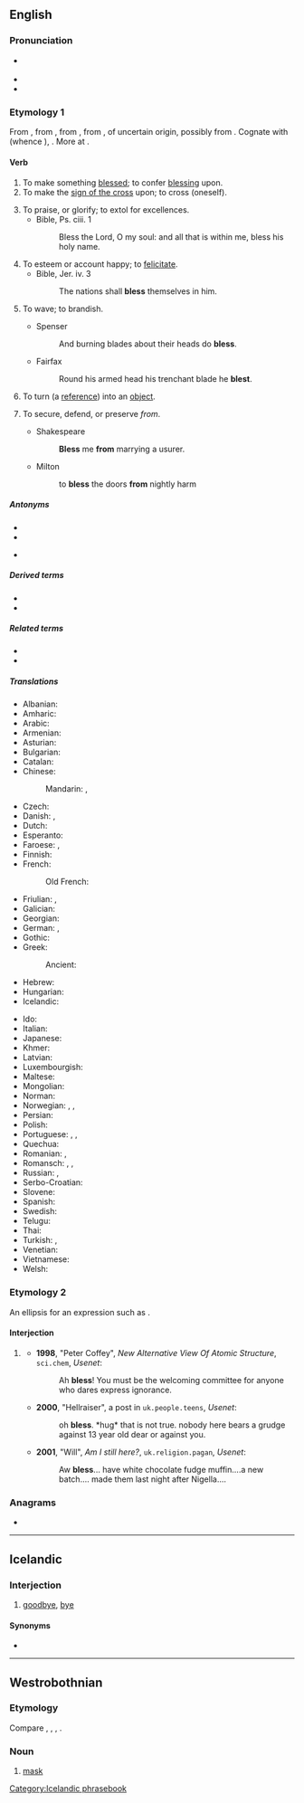 {{also|Bless}}
==English==

===Pronunciation===
* {{IPA|/blɛs/|lang=en}} {{enPR|blĕs}}
* {{audio|en-us-bless.ogg|Audio (US)|lang=en}}
* {{rhymes|ɛs|lang=en}}

===Etymology 1===
From {{inh|en|enm|blessen}}, from {{inh|en|ang|[[blētsian]], [[blēdsian]]||to consecrate (with blood)}}, from {{inh|en|gem-pro|*blōþisōną||to sprinkle, mark or hallow with blood}}, from {{m|gem-pro|*blōþą||blood}}, of uncertain origin, possibly from {{der|en|ine-pro|*bʰleh₃-||to bloom}}. Cognate with {{cog|non|bleza||to bless}} (whence {{cog|is|blessa}}), {{cog|ang|blēdan||to bleed}}. More at {{m|en|bleed}}.

====Verb====
{{en-verb|blesses|blessing|blest|past2=blessed}}

# To make something [[blessed]]; to confer [[blessing]] upon.
# To make the [[sign of the cross]] upon; to cross (oneself).
#: {{rfquotek|Holinshed}}
# To praise, or glorify; to extol for excellences.
#* Bible, Ps. ciii. 1
#*: Bless the Lord, O my soul: and all that is within me, bless his holy name.
# To esteem or account happy; to [[felicitate]].
#* Bible, Jer. iv. 3
#*: The nations shall '''bless''' themselves in him.
# {{lb|en|obsolete}} To wave; to brandish.
#* Spenser
#*: And burning blades about their heads do '''bless'''.
#* Fairfax
#*: Round his armed head his trenchant blade he '''blest'''.
# {{lb|en|[[Perl]]|_|programming|transitive|past tense only '''blessed'''}} To turn (a [[reference]]) into an [[object]].
# {{lb|en|archaic}} To secure, defend, or preserve ''from''.
#* Shakespeare
#*: '''Bless''' me '''from''' marrying a usurer.
#* Milton
#*: to '''bless''' the doors '''from''' nightly harm

=====Antonyms=====
* {{l|en|curse}}
* {{l|en|condemn}}
* {{sense|programming}} {{l|en|unbless}}

=====Derived terms=====
* {{l|en|bless someone's cotton socks}}
* {{l|en|bless someone's heart}}

=====Related terms=====
* {{l|en|blessed}}
* {{l|en|blessing}}

=====Translations=====
{{trans-top|confer blessing on}}
* Albanian: {{t+|sq|bekoj}}
* Amharic: {{t|am|ባረከ}}
* Arabic: {{t|ar|بَارَكَ}}
* Armenian: {{t+|hy|օրհնել|sc=Armn}}
* Asturian: {{t|ast|bendicir}}
* Bulgarian: {{t+|bg|благославям}}
* Catalan: {{t+|ca|beneir}}
* Chinese:
*: Mandarin: {{t+check|cmn|保佑|tr=bǎoyòu|sc=Hani}}, {{t+check|cmn|佑|tr=yòu|sc=Hani}}
* Czech: {{t|cs|požehnat}}
* Danish: {{t|da|velsigne}}, {{qualifier|archaic}} {{t|da|signe}}
* Dutch: {{t+|nl|zegenen}}
* Esperanto: {{t|eo|beni}}
* Faroese: {{t|fo|vælsigna}}, {{t|fo|signa}}
* Finnish: {{t|fi|siunata}}
* French: {{t+|fr|bénir}}
*: Old French: {{t|fro|beneïr}}
* Friulian: {{t|fur|benedî}}, {{t|fur|binidî}}
* Galician: {{t+|gl|bendicir}}
* Georgian: {{t|ka|ლოცვა|sc=Geor}}
* German: {{t+|de|segnen}}, {{qualifier|obsolete}} {{t+|de|benedeien}}
* Gothic: {{t|got|𐌸𐌹𐌿𐌸𐌾𐌰𐌽}}
* Greek: {{t+|el|ευλογώ}}
*: Ancient: {{t|grc|εὐλογέω}}
* Hebrew: {{t|he|בירך|tr=berákh}}
* Hungarian: {{t+|hu|megáld}}
* Icelandic: {{t|is|blessa}}
{{trans-mid}}
* Ido: {{t+|io|benedikar}}
* Italian: {{t+|it|benedire}}
* Japanese: {{t|ja|恵む|tr=megumu}}
* Khmer: {{t-needed|km}}
* Latvian: {{t|lv|svētīt}}
* Luxembourgish: {{t|lb|seenen}}
* Maltese: {{t|mt|bierek}}
* Mongolian: {{t-needed|mn}}
* Norman: {{t|nrf|béni}}
* Norwegian: {{t|no|velsigne}}, {{t|no|signa}}, {{t|no|blessa}}
* Persian: {{t|fa|برکت دادن }}
* Polish: {{t+|pl|błogosławić}}
* Portuguese: {{t+|pt|abençoar}}, {{t+|pt|bendizer}}, {{t+|pt|benzer}}
* Quechua: {{t|qu|ch'allay}}
* Romanian: {{t+|ro|binecuvânta}}, {{t+|ro|blagoslovi}}
* Romansch: {{t|rm|benedir}}, {{t|rm|banadir}}, {{t|rm|banadeir}}
* Russian: {{t+|ru|благословля́ть|impf}}, {{t+|ru|благослови́ть|pf}}
* Serbo-Croatian: {{t+|sh|blagoslòviti}}
* Slovene: {{t+|sl|blagosloviti}}
* Spanish: {{t+|es|bendecir}}
* Swedish: {{t+|sv|välsigna}}
* Telugu: {{t+|te|దీవించు}}
* Thai: {{t-needed|th}}
* Turkish: {{t+|tr|kutsamak}}, {{t+|tr|takdis etmek}}
* Venetian: {{t+|vec|benedir}}
* Vietnamese: {{t-needed|vi}}
* Welsh: {{t+|cy|bendithio}}
{{trans-bottom}}

===Etymology 2===
An ellipsis for an expression such as {{m|en|bless someone's heart|bless your heart}}.

====Interjection====
{{en-interj}}

# {{lb|en|UK|informal}} {{non-gloss definition|Used as an expression of endearment, or (ironically) belittlement.}}
#* '''1998''', "Peter Coffey", ''New Alternative View Of Atomic Structure'', <tt>sci.chem</tt>, ''Usenet'':
#*: Ah '''bless'''! You must be the welcoming committee for anyone who dares express ignorance.
#* '''2000''', "Hellraiser", a post in <tt>uk.people.teens</tt>, ''Usenet'':
#*: oh '''bless'''. *hug* that is not true. nobody here bears a grudge against 13 year old dear or against you.
#* '''2001''', "Will", ''Am I still here?'', <tt>uk.religion.pagan</tt>, ''Usenet'':
#*: Aw '''bless'''... have white chocolate fudge muffin....a new batch.... made them last night after Nigella....

===Anagrams===
* {{anagrams|en|slebs}}

----

==Icelandic==

===Interjection===
{{head|is|interjection}}

# [[goodbye]], [[bye]]

====Synonyms====
* {{l|is|bless bless}}

[[Category:Icelandic phrasebook]]

----

==Westrobothnian==

===Etymology===
Compare {{cog|da|blis}}, {{cog|sv|bläs}}, {{cog|non|blys}}, {{m|non|blesóttr}}.

===Noun===
{{head|gmq-bot|noun}}

# [[mask]]